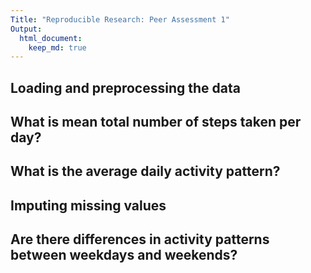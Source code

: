 ```yaml
---
Title: "Reproducible Research: Peer Assessment 1"
Output: 
  html_document: 
    keep_md: true
---
```



## Loading and preprocessing the data



## What is mean total number of steps taken per day?



## What is the average daily activity pattern?



## Imputing missing values



## Are there differences in activity patterns between weekdays and weekends?
